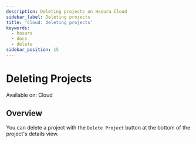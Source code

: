 ```yaml
---
description: Deleting projects on Hasura Cloud
sidebar_label: Deleting projects
title: 'Cloud: Deleting projects'
keywords:
  - hasura
  - docs
  - delete
sidebar_position: 15
---
```



# Deleting Projects

<div className='badge badge--primary heading-badge'>Available on: Cloud</div>

## Overview

You can delete a project with the `Delete Project` button at the bottom of the project's details view.

<Thumbnail src='/img/projects/projects-delete.png' alt='delete a project' width='1199px' />
